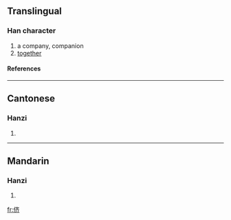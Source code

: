 {{see|儕}}

==Translingual==
===Han character===
{{Han char|rad=人|as=06|sn=8|four=|canj=人卜大中 (OYKL)}}
# a company, companion
# [[together]]
====References====
{{Han ref|kx=0102.291|hdz=10152.050|uh=4FAA|ud=20394}}
----
==Cantonese==
===Hanzi===
{{yue-hanzi|jyut=|y=chaai4}}
# {{defn|Cantonese}}
----
==Mandarin==
===Hanzi===
{{cmn-hanzi|tra=儕|pin=[[chái]] (chai2)|wg=ch'ai<sup>2</sup>}}
# {{defn|Mandarin}}

[[fr:侪]]